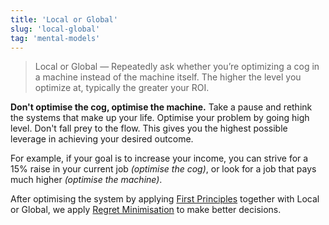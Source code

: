 ```yaml
---
title: 'Local or Global'
slug: 'local-global'
tag: 'mental-models'
---
```


> Local or Global — Repeatedly ask whether you’re optimizing a cog in a machine instead of the machine itself. The higher the level you optimize at, typically the greater your ROI.

**Don't optimise the cog, optimise the machine.** Take a pause and rethink the systems that make up your life. Optimise your problem by going high level. Don't fall prey to the flow. This gives you the highest possible leverage in achieving your desired outcome.

For example, if your goal is to increase your income, you can strive for a 15% raise in your current job *(optimise the cog)*, or look for a job that pays much higher *(optimise the machine)*.

After optimising the system by applying [First Principles](/notes/first-principles) together with Local or Global, we apply [Regret Minimisation](/notes/regret-minimisation) to make better decisions.